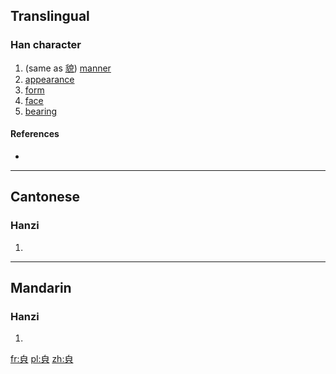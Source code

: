 ==Translingual==

===Han character===
{{Han char|rn=12|rad=八|as=05|sn=7|four=|canj=竹日金 (HAC)|ids=⿱[[白]][[八]]}}

# (same as [[貌]]) [[manner]]
# [[appearance]]
# [[form]]
# [[face]]
# [[bearing]]

====References====
* {{Han ref|kx=0127.160|hdz=10244.070|uh=34B5|ud=13493}}

----

==Cantonese==

===Hanzi===
{{yue-hanzi|jyut=|y=mau6, mo1}}

# {{defn|lang=yue|sort=八05}}

----

==Mandarin==

===Hanzi===
{{cmn-hanzi|pin=[[mào]] ([[mao4]])|wg=mao<sup>4</sup>}}

# {{defn|lang=cmn|sort=八05}}

[[fr:㒵]]
[[pl:㒵]]
[[zh:㒵]]